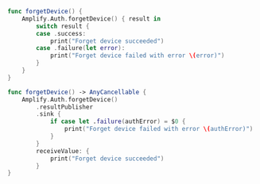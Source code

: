 <BlockSwitcher>

<Block name="Listener (iOS 11+)">

```swift
func forgetDevice() {
    Amplify.Auth.forgetDevice() { result in
        switch result {
        case .success:
            print("Forget device succeeded")
        case .failure(let error):
            print("Forget device failed with error \(error)")
        }
    }
}
```

</Block>

<Block name="Combine">

```swift
func forgetDevice() -> AnyCancellable {
    Amplify.Auth.forgetDevice()
        .resultPublisher
        .sink {
            if case let .failure(authError) = $0 {
                print("Forget device failed with error \(authError)")
            }
        }
        receiveValue: {
            print("Forget device succeeded")
        }
}
```

</Block>

</BlockSwitcher>
